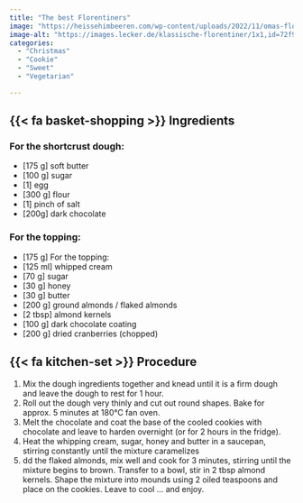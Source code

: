 ```yaml
---
title: "The best Florentiners"
image: "https://heissehimbeeren.com/wp-content/uploads/2022/11/omas-florentiner-rezept-12.webp"
image-alt: "https://images.lecker.de/klassische-florentiner/1x1,id=72f9c685,b=lecker,w=1600,h=,ca=12.50,0,87.50,100,rm=sk.jpeg"
categories:
  - "Christmas"
  - "Cookie"
  - "Sweet"
  - "Vegetarian"

---
```


## {{< fa basket-shopping >}} Ingredients

### For the shortcrust dough:
- [175 g] soft butter
- [100 g] sugar
- [1] egg
- [300 g] flour
- [1] pinch of salt
- [200g] dark chocolate

### For the topping:
- [175 g] For the topping:
- [125 ml] whipped cream
- [70 g] sugar
- [30 g] honey
- [30 g] butter
- [200 g] ground almonds / flaked almonds
- [2 tbsp] almond kernels
- [100 g] dark chocolate coating
- [200 g] dried cranberries (chopped)

## {{< fa kitchen-set >}} Procedure

1. Mix the dough ingredients together and knead until it is a firm dough and leave the dough to rest for 1 hour.
1. Roll out the dough very thinly and cut out round shapes. Bake for approx. 5 minutes at 180°C fan oven.
1. Melt the chocolate and coat the base of the cooled cookies with chocolate and leave to harden overnight (or for 2 hours in the fridge).
1. Heat the whipping cream, sugar, honey and butter in a saucepan, stirring constantly until the mixture caramelizes
1. dd the flaked almonds, mix well and cook for 3 minutes, stirring until the mixture begins to brown. Transfer to a bowl, stir in 2 tbsp almond kernels.
Shape the mixture into mounds using 2 oiled teaspoons and place on the cookies. Leave to cool ... and enjoy.

